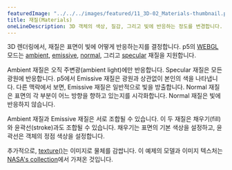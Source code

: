 ---
featuredImage: "../../../images/featured/11_3D-02_Materials-thumbnail.png"
title: 재질(Materials)
oneLineDescription: 3D 객체의 색상, 질감, 그리고 빛에 반응하는 정도를 변경합니다.
---

3D 렌더링에서, 재질은 표면이 빛에 어떻게 반응하는지를 결정합니다.
p5의 <a href="/reference/#/p5/WEBGL/" target="_blank">WEBGL</a> 모드는
<a href="/reference/#/p5/ambientMaterial/" target="_blank">ambient</a>,
<a href="/reference/#/p5/emissiveMaterial/" target="_blank">emissive</a>,
<a href="/reference/#/p5/normalMaterial/" target="_blank">normal</a>, 그리고
<a href="/reference/#/p5/specularMaterial/" target="_blank">specular</a>
재질을 지원합니다.

Ambient 재질은 오직 주변광(ambient light)에만 반응합니다. Specular 재질은 모든 광원에 반응합니다.
p5에서 Emissive 재질은 광원과 상관없이 본인의 색을 나타냅니다. 다른 맥락에서 보면, Emissive 재질은 일반적으로 빛을 방출합니다. 
Normal 재질은 표면의 각 부분이 어느 방향을 향하고 있는지를 시각화합니다. Normal 재질은 빛에 반응하지 않습니다.

Ambient 재질과 Emissive 재질은 서로 조합될 수 있습니다. 이 두 재질은 채우기(fill)와 윤곽선(stroke)과도 조합될 수 있습니다. 
채우기는 표면의 기본 색상을 설정하고, 윤곽선은 객체의 정점 색상을 설정합니다.

추가적으로,
<a href="/reference/#/p5/texture/" target="_blank">texture()</a>는 이미지로 물체를 감쌉니다.
이 예제의 모델과 이미지 텍스처는 
<a href="https://nasa3d.arc.nasa.gov" target="_blank">NASA's collection</a>에서 가져온 것입니다.